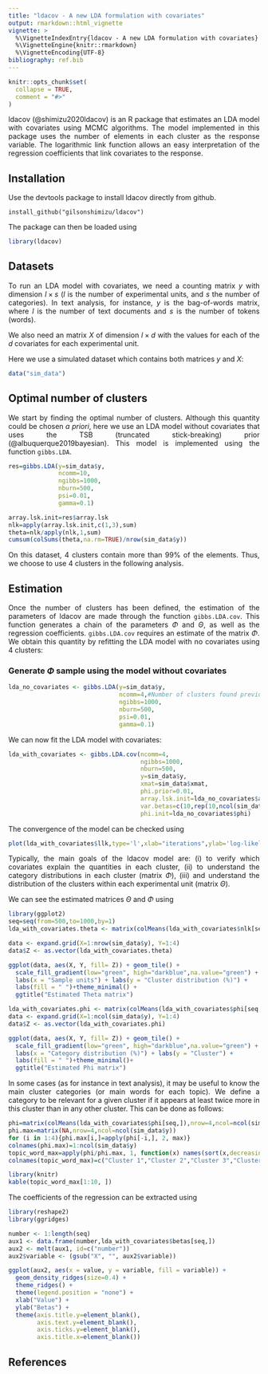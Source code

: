 ---
title: "ldacov - A new LDA formulation with covariates"
output: rmarkdown::html_vignette
vignette: >
  %\VignetteIndexEntry{ldacov - A new LDA formulation with covariates}
  %\VignetteEngine{knitr::rmarkdown}
  %\VignetteEncoding{UTF-8}
bibliography: ref.bib
---

```{r, include = FALSE}
knitr::opts_chunk$set(
  collapse = TRUE,
  comment = "#>"
)
```
<style>
body {
text-align: justify}
</style>


ldacov (@shimizu2020ldacov) is an R package that estimates an LDA model with covariates using MCMC algorithms.
The model implemented in this package uses the number of elements in each cluster as the response variable. The logarithmic link function allows an easy interpretation of the regression coefficients that link covariates to the response.


## Installation
Use the devtools package to install ldacov directly from github.
```
install_github("gilsonshimizu/ldacov")
```
The package can then be loaded using

```{r setup}
library(ldacov)
```

## Datasets

To run an LDA model with covariates, we need a counting matrix $y$ with dimension $l\times s$ ($l$ is the number of experimental units, and $s$ the number of categories). In text analysis, for instance, 
$y$ is the bag-of-words matrix, where $l$ is the number of text documents and $s$ is the number of tokens (words).

We also need an matrix $X$ of dimension $l \times d$ with the values for each of the $d$ covariates for each experimental unit.

Here we use a simulated dataset which contains both matrices $y$ and $X$:

```{r}
data("sim_data")
```

## Optimal number of clusters

We start by finding the optimal number of clusters. Although this quantity could be chosen *a priori*, here  we use an LDA model without covariates that uses the TSB (truncated stick-breaking) prior (@albuquerque2019bayesian). This model is implemented using the function `gibbs.LDA`.


```{r echo=T, results='hide'}
res=gibbs.LDA(y=sim_data$y,
              ncomm=10,
              ngibbs=1000,
              nburn=500,
              psi=0.01,
              gamma=0.1)
```


```{r}
array.lsk.init=res$array.lsk
nlk=apply(array.lsk.init,c(1,3),sum)
theta=nlk/apply(nlk,1,sum)
cumsum(colSums(theta,na.rm=TRUE)/nrow(sim_data$y))
```

On this dataset,
4 clusters contain more than 99% of the elements. Thus, we choose to use 4 clusters in the following analysis.

## Estimation
Once the number of clusters has been defined,
the estimation of the parameters of ldacov are made through the function `gibbs.LDA.cov`. This function generates a chain of the parameters  $\Phi$ and $\Theta$, as well as the regression coefficients.
`gibbs.LDA.cov` requires an estimate of the matrix $\Phi$. We obtain this quantity by refitting the LDA model with no covariates using 4 clusters:

### Generate $\Phi$ sample using the model without covariates

```{r echo=T, results='hide'}
lda_no_covariates <- gibbs.LDA(y=sim_data$y,
                               ncomm=4,#Number of clusters found previously
                               ngibbs=1000,
                               nburn=500,
                               psi=0.01,
                               gamma=0.1)
```

We can now fit the LDA model with covariates:


```{r echo=T, results='hide'}
lda_with_covariates <- gibbs.LDA.cov(ncomm=4,
                                     ngibbs=1000,
                                     nburn=500,
                                     y=sim_data$y,
                                     xmat=sim_data$xmat,
                                     phi.prior=0.01,
                                     array.lsk.init=lda_no_covariates$array.lsk,
                                     var.betas=c(10,rep(10,ncol(sim_data$xmat)-1)),
                                     phi.init=lda_no_covariates$phi)
```

The convergence of the model can be checked using

```{r fig.width=7,fig.height=7}
plot(lda_with_covariates$llk,type='l',xlab="iterations",ylab='log-likelihood')
```



Typically, the main goals of the ldacov  model are: (i) to verify which covariates explain the quantities in each cluster, (ii) to understand the category distributions in each cluster (matrix $\Phi$), (iii) and understand the distribution of the clusters within each experimental unit (matrix $\Theta$). 

We can see  the estimated matrices $\Theta$ and $\Phi$ using
```{r}
library(ggplot2)
seq=seq(from=500,to=1000,by=1)
lda_with_covariates.theta <- matrix(colMeans(lda_with_covariates$nlk[seq,]),nrow=nrow(sim_data$y),ncol=4)/rowSums(matrix(colMeans(lda_with_covariates$nlk[seq,]),nrow=nrow(sim_data$y),ncol=4))

data <- expand.grid(X=1:nrow(sim_data$y), Y=1:4)
data$Z <- as.vector(lda_with_covariates.theta)
```

```{r  fig.width=7,fig.height=7}
ggplot(data, aes(X, Y, fill= Z)) + geom_tile() + 
  scale_fill_gradient(low="green", high="darkblue",na.value="green") +
  labs(x = "Sample units") + labs(y = "Cluster distribution (%)") +
  labs(fill = " ")+theme_minimal() +
  ggtitle("Estimated Theta matrix") 
```
```{r}
lda_with_covariates.phi <- matrix(colMeans(lda_with_covariates$phi[seq,]),nrow=4,ncol=ncol(sim_data$y))
data <- expand.grid(X=1:ncol(sim_data$y), Y=1:4)
data$Z <- as.vector(lda_with_covariates.phi)
```
```{r fig.width=7,fig.height=7}
ggplot(data, aes(X, Y, fill= Z)) + geom_tile() + 
  scale_fill_gradient(low="green", high="darkblue",na.value="green") +
  labs(x = "Category distribution (%)") + labs(y = "Cluster") +
  labs(fill = " ")+theme_minimal()+
  ggtitle("Estimated Phi matrix") 
```


In some cases (as for instance in text analysis), it may be useful  to know the main cluster categories (or main words for each topic). We define a category to be relevant for a given cluster if it appears at least twice more in this cluster than in any other cluster. This can be done as follows:

```{r}
phi=matrix(colMeans(lda_with_covariates$phi[seq,]),nrow=4,ncol=ncol(sim_data$y))
phi.max=matrix(NA,nrow=4,ncol=ncol(sim_data$y))
for (i in 1:4){phi.max[i,]=apply(phi[-i,], 2, max)}
colnames(phi.max)=1:ncol(sim_data$y)
topic_word_max=apply(phi/phi.max, 1, function(x) names(sort(x,decreasing=TRUE)))
colnames(topic_word_max)=c("Cluster 1","Cluster 2","Cluster 3","Cluster 4")
```



```{r echo = FALSE, results = 'asis'}
library(knitr)
kable(topic_word_max[1:10, ])
```


The coefficients of the regression can be extracted using

```{r}
library(reshape2)
library(ggridges)

number <- 1:length(seq)
aux1 <- data.frame(number,lda_with_covariates$betas[seq,])
aux2 <- melt(aux1, id=c("number"))
aux2$variable <- (gsub("X", "", aux2$variable))
```
```{r fig.width=7,fig.height=7}
ggplot(aux2, aes(x = value, y = variable, fill = variable)) +
  geom_density_ridges(size=0.4) +
  theme_ridges() + 
  theme(legend.position = "none") +
  xlab("Value") +
  ylab("Betas") +
  theme(axis.title.y=element_blank(),
        axis.text.y=element_blank(),
        axis.ticks.y=element_blank(),
        axis.title.x=element_blank())
```


## References
